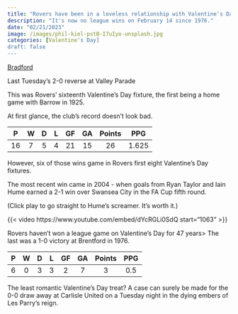 ```yaml
---
title: "Rovers have been in a loveless relationship with Valentine's Day for almost 50 years"
description: "It's now no league wins on February 14 since 1976."
date: "02/21/2023"
image: /images/phil-kiel-pstB-I7uIyo-unsplash.jpg
categories: [Valentine's Day]
draft: false
---
```


[Bradford](https://www.youtube.com/watch?v=5prUz5110r4)

Last Tuesday's 2-0 reverse at Valley Parade

This was Rovers' sixteenth Valentine's Day fixture, the first being a home game with Barrow in 1925.

At first glance, the club's record doesn't look bad.

|  P  |  W  |  D  |  L  | GF  | GA  | Points |  PPG  |
|:---:|:---:|:---:|:---:|:---:|:---:|:------:|:-----:|
| 16  |  7  |  5  |  4  | 21  | 15  |   26   | 1.625 |

However, six of those wins game in Rovers first eight Valentine's Day fixtures.

The most recent win came in 2004 - when goals from Ryan Taylor and Iain Hume earned a 2-1 win over Swansea City in the FA Cup fifth round.

(Click play to go straight to Hume's screamer. It's worth it.)

{{< video https://www.youtube.com/embed/dYcRGLi0SdQ start="1063" >}}

Rovers haven't won a league game on Valentine's Day for 47 years\> The last was a 1-0 victory at Brentford in 1976.

|  P  |  W  |  D  |  L  | GF  | GA  | Points | PPG |
|:---:|:---:|:---:|:---:|:---:|:---:|:------:|:---:|
|  6  |  0  |  3  |  3  |  2  |  7  |   3    | 0.5 |

The least romantic Valentine's Day treat? A case can surely be made for the 0-0 draw away at Carlisle United on a Tuesday night in the dying embers of Les Parry's reign.